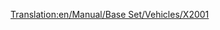 [[Translation:en/Manual/Base Set/Vehicles/X2001]]
{{it/Treni|Image=[[File:en/X2001.png]]
|Name='X2001'
|Cost=€ 121.874
|Speed=305 km/h (190 mph)
|Weight=95 t
|Power=9.125 hp (6.618 kW)
|Annual=€ 6.468
|Designed=1998
|Lifespan=20
|Capacity=N/A
|Description=Questa locomotiva è la prima [[it/Ferrovia monorotaia|monorotaia]] disponibile. È molto più potente e veloce della migliore locomotiva elettrica, l'[[it/Manual/Base Set/Vehicles/AsiaStar| "AsiaStar"]]. Combina due potenti motrici in un treno per raggiungere la massima velocità con treni lunghi.
|Real-life=Probabilmente una versione del treno svedese [https://www.wikipedia.org/wiki/SJ_2000 X2000] (tecnicamente conosciuto come X2 dato che X2000 è un marchio - http://www.lococarriage.org.uk/x2000.html racconta (in inglese) la storia completa dell'X2000 - il treno per l'anno 2000!
}}